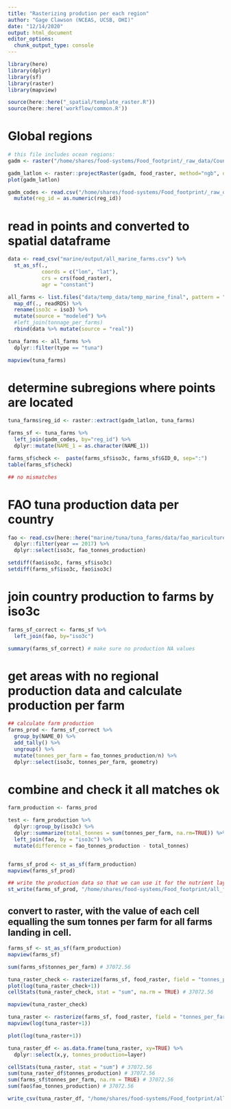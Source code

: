 ```yaml
---
title: "Rasterizing prodution per each region"
author: "Gage Clawson (NCEAS, UCSB, OHI)"
date: "12/14/2020"
output: html_document
editor_options: 
  chunk_output_type: console
---
```




```r

library(here)
library(dplyr)
library(sf)
library(raster)
library(mapview)

source(here::here("_spatial/template_raster.R"))
source(here::here('workflow/common.R'))

```


# Global regions

```r

# this file includes ocean regions:
gadm <- raster("/home/shares/food-systems/Food_footprint/_raw_data/Country_regions/gadm36mol_pyfill_10km.tif")

gadm_latlon <- raster::projectRaster(gadm, food_raster, method="ngb", over=TRUE)
plot(gadm_latlon)

gadm_codes <- read.csv("/home/shares/food-systems/Food_footprint/_raw_data/Country_regions/gadm_reg_codes.csv") %>% 
  mutate(reg_id = as.numeric(reg_id))

```

# read in points and converted to spatial dataframe
```r

data <- read_csv("marine/output/all_marine_farms.csv") %>% 
  st_as_sf(., 
           coords = c("lon", "lat"),
           crs = crs(food_raster), 
           agr = "constant") 

all_farms <- list.files("data/temp_data/temp_marine_final", pattern = "rds$", full.names = TRUE) %>% 
  map_df(., readRDS) %>% 
  rename(iso3c = iso3) %>% 
  mutate(source = "modeled") %>% 
  #left_join(tonnage_per_farms)
  rbind(data %>% mutate(source = "real"))

tuna_farms <- all_farms %>%
  dplyr::filter(type == "tuna")

mapview(tuna_farms)
```


# determine subregions where points are located

```r

tuna_farms$reg_id <- raster::extract(gadm_latlon, tuna_farms) 

farms_sf <- tuna_farms %>%
  left_join(gadm_codes, by="reg_id") %>%
  dplyr::mutate(NAME_1 = as.character(NAME_1))

farms_sf$check <-  paste(farms_sf$iso3c, farms_sf$GID_0, sep=":")
table(farms_sf$check)

## no mismatches
```


# FAO tuna production data per country
```r

fao <- read.csv(here::here("marine/tuna/tuna_farms/data/fao_mariculture_tuna.csv")) %>%
  dplyr::filter(year == 2017) %>%
  dplyr::select(iso3c, fao_tonnes_production)

setdiff(fao$iso3c, farms_sf$iso3c)
setdiff(farms_sf$iso3c, fao$iso3c)

```


# join country production to farms by iso3c

```r

farms_sf_correct <- farms_sf %>%
  left_join(fao, by="iso3c")

summary(farms_sf_correct) # make sure no production NA values

```


# get areas with no regional production data and calculate production per farm

```r

## calculate farm production
farms_prod <- farms_sf_correct %>%
  group_by(NAME_0) %>%
  add_tally() %>%
  ungroup() %>%
  mutate(tonnes_per_farm = fao_tonnes_production/n) %>%
  dplyr::select(iso3c, tonnes_per_farm, geometry) 

```

# combine and check it all matches ok

```r

farm_production <- farms_prod

test <- farm_production %>%
  dplyr::group_by(iso3c) %>%
  dplyr::summarize(total_tonnes = sum(tonnes_per_farm, na.rm=TRUE)) %>%
  left_join(fao, by = "iso3c") %>%
  mutate(difference = fao_tonnes_production - total_tonnes)


farms_sf_prod <- st_as_sf(farm_production)
mapview(farms_sf_prod)

## write the production data so that we can use it for the nutrient layer. 
st_write(farms_sf_prod, "/home/shares/food-systems/Food_footprint/all_food_systems/dataprep/aquaculture/marine/tuna/prod_data_by_cell_iso3c.shp")

```

## convert to raster, with the value of each cell equalling the sum tonnes per farm for all farms landing in cell.

```r

farms_sf <- st_as_sf(farm_production)
mapview(farms_sf)

sum(farms_sf$tonnes_per_farm) # 37072.56

tuna_raster_check <- rasterize(farms_sf, food_raster, field = "tonnes_per_farm", fun=sum)
plot(log(tuna_raster_check+1))
cellStats(tuna_raster_check, stat = "sum", na.rm = TRUE) # 37072.56

mapview(tuna_raster_check)

tuna_raster <- rasterize(farms_sf, food_raster, field = "tonnes_per_farm", fun=sum, background=0)
mapview(log(tuna_raster+1)) 

plot(log(tuna_raster+1))

tuna_raster_df <- as.data.frame(tuna_raster, xy=TRUE) %>%
  dplyr::select(x,y, tonnes_production=layer)

cellStats(tuna_raster, stat = "sum") # 37072.56
sum(tuna_raster_df$tonnes_production) # 37072.56
sum(farms_sf$tonnes_per_farm, na.rm = TRUE) # 37072.56
sum(fao$fao_tonnes_production) # 37072.56

write_csv(tuna_raster_df, "/home/shares/food-systems/Food_footprint/all_food_systems/dataprep/aquaculture/marine/tuna/tuna_farm_updated.csv")

```
